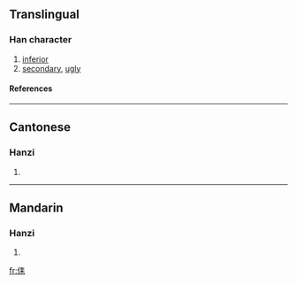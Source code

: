 ==Translingual==
===Han character===
{{Han char|rn=9|rad=人|as=06|sn=8|four=|canj=人手木 (OQD)}}
# [[inferior]]
# [[secondary]], [[ugly]]
====References====
{{Han ref|kx=0102.110|hdz=10149.010|uh=344D|ud=13389}}

----
==Cantonese==
===Hanzi===
{{yue-hanzi|jyut=|y=leui5}}
# {{defn|Cantonese}}

----
==Mandarin==
===Hanzi===
{{cmn-hanzi|pin=[[lěi]] ([[lei3]]), [[lèi]] ([[lei4]])|wg=lei<sup>3</sup>, lei<sup>4</sup>}}
# {{defn|Mandarin}}

[[fr:㑍]]